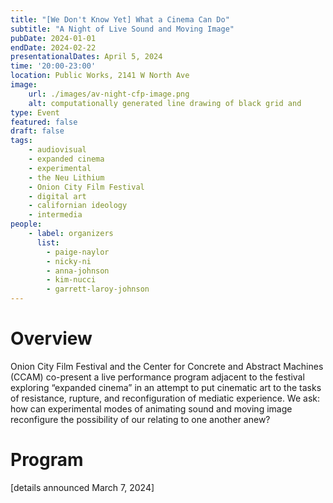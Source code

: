 ```yaml
---
title: "[We Don't Know Yet] What a Cinema Can Do"
subtitle: "A Night of Live Sound and Moving Image"
pubDate: 2024-01-01
endDate: 2024-02-22
presentationalDates: April 5, 2024
time: '20:00-23:00'
location: Public Works, 2141 W North Ave
image:
    url: ./images/av-night-cfp-image.png
    alt: computationally generated line drawing of black grid and
type: Event
featured: false
draft: false
tags:
    - audiovisual
    - expanded cinema
    - experimental
    - the Neu Lithium
    - Onion City Film Festival
    - digital art
    - californian ideology
    - intermedia
people:
    - label: organizers
      list: 
        - paige-naylor
        - nicky-ni
        - anna-johnson
        - kim-nucci
        - garrett-laroy-johnson
---
```



# Overview

Onion City Film Festival and the Center for Concrete and Abstract Machines (CCAM) co-present a live performance program adjacent to the festival exploring “expanded cinema” in an attempt to put cinematic art to the tasks of resistance, rupture, and reconfiguration of mediatic experience. We ask: how can experimental modes of animating sound and moving image reconfigure the possibility of our relating to one another anew?

# Program

<LinkButton text="CALL FOR PROPOSALS HERE" url="/programs/24-3-01-we-dont-know-what-a-cinema-can-do-sound-video-CFP" />

[details announced March 7, 2024]
